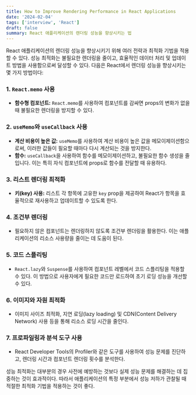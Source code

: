 ```yaml
---
title: How to Improve Rendering Performance in React Applications
date: '2024-02-04'
tags: ['interview', 'React']
draft: false
summary: React 애플리케이션의 렌더링 성능을 향상시키는 법
---
```


React 애플리케이션의 렌더링 성능을 향상시키기 위해 여러 전략과 최적화 기법을 적용할 수 있다. 성능 최적화는 불필요한 렌더링을 줄이고, 효율적인 데이터 처리 및 업데이트 방법을 사용함으로써 달성할 수 있다. 다음은 React에서 렌더링 성능을 향상시키는 몇 가지 방법이다:

### 1. `React.memo` 사용
- **함수형 컴포넌트:** `React.memo`를 사용하여 컴포넌트를 감싸면 props의 변화가 없을 때 불필요한 렌더링을 방지할 수 있다.

### 2. `useMemo`와 `useCallback` 사용
- **계산 비용이 높은 값:** `useMemo`를 사용하여 계산 비용이 높은 값을 메모이제이션함으로써, 이러한 값들이 필요할 때마다 다시 계산되는 것을 방지한다.
- **함수:** `useCallback`을 사용하여 함수를 메모이제이션하고, 불필요한 함수 생성을 줄입니다. 이는 특히 자식 컴포넌트에 props로 함수를 전달할 때 유용하다.

### 3. 리스트 렌더링 최적화
- **키(key) 사용:** 리스트 각 항목에 고유한 `key` prop을 제공하여 React가 항목을 효율적으로 재사용하고 업데이트할 수 있도록 한다.

### 4. 조건부 렌더링
- 필요하지 않은 컴포넌트는 렌더링하지 않도록 조건부 렌더링을 활용한다. 이는 애플리케이션의 리소스 사용량을 줄이는 데 도움이 된다.

### 5. 코드 스플리팅
- `React.lazy`와 `Suspense`를 사용하여 컴포넌트 레벨에서 코드 스플리팅을 적용할 수 있다. 이 방법으로 사용자에게 필요한 코드만 로드하여 초기 로딩 성능을 개선할 수 있다.

### 6. 이미지와 자원 최적화
- 이미지 사이즈 최적화, 지연 로딩(lazy loading) 및 CDN(Content Delivery Network) 사용 등을 통해 리소스 로딩 시간을 줄인다.

### 7. 프로파일링과 분석 도구 사용
- React Developer Tools의 Profiler와 같은 도구를 사용하여 성능 문제를 진단하고, 렌더링 시간과 컴포넌트 렌더링 횟수를 분석한다.

성능 최적화는 대부분의 경우 사전에 예방하는 것보다 실제 성능 문제를 해결하는 데 집중하는 것이 효과적이다. 따라서 애플리케이션의 특정 부분에서 성능 저하가 관찰될 때 적절한 최적화 기법을 적용하는 것이 좋다.